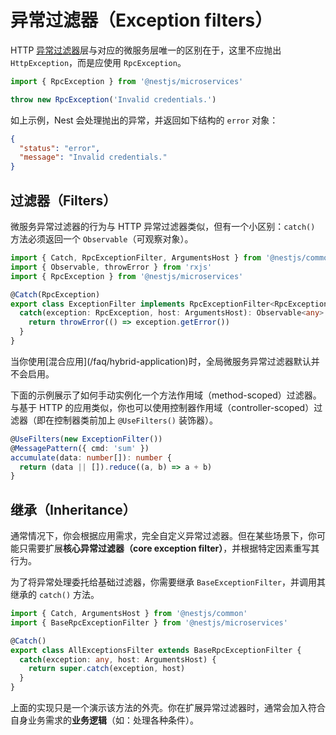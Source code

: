 # 异常过滤器（Exception filters）

HTTP [异常过滤器](/exception-filters)层与对应的微服务层唯一的区别在于，这里不应抛出 `HttpException`，而是应使用 `RpcException`。

```ts
import { RpcException } from '@nestjs/microservices'

throw new RpcException('Invalid credentials.')
```

如上示例，Nest 会处理抛出的异常，并返回如下结构的 `error` 对象：

```json
{
  "status": "error",
  "message": "Invalid credentials."
}
```

## 过滤器（Filters）

微服务异常过滤器的行为与 HTTP 异常过滤器类似，但有一个小区别：`catch()` 方法必须返回一个 `Observable`（可观察对象）。

```ts filename='rpc-exception.filter.ts'
import { Catch, RpcExceptionFilter, ArgumentsHost } from '@nestjs/common'
import { Observable, throwError } from 'rxjs'
import { RpcException } from '@nestjs/microservices'

@Catch(RpcException)
export class ExceptionFilter implements RpcExceptionFilter<RpcException> {
  catch(exception: RpcException, host: ArgumentsHost): Observable<any> {
    return throwError(() => exception.getError())
  }
}
```

<CalloutInfo type="warning">
  当你使用[混合应用](/faq/hybrid-application)时，全局微服务异常过滤器默认并不会启用。
</CalloutInfo>

下面的示例展示了如何手动实例化一个方法作用域（method-scoped）过滤器。与基于 HTTP 的应用类似，你也可以使用控制器作用域（controller-scoped）过滤器（即在控制器类前加上 `@UseFilters()` 装饰器）。

```ts
@UseFilters(new ExceptionFilter())
@MessagePattern({ cmd: 'sum' })
accumulate(data: number[]): number {
  return (data || []).reduce((a, b) => a + b)
}
```

## 继承（Inheritance）

通常情况下，你会根据应用需求，完全自定义异常过滤器。但在某些场景下，你可能只需要扩展**核心异常过滤器（core exception filter）**，并根据特定因素重写其行为。

为了将异常处理委托给基础过滤器，你需要继承 `BaseExceptionFilter`，并调用其继承的 `catch()` 方法。

```ts
import { Catch, ArgumentsHost } from '@nestjs/common'
import { BaseRpcExceptionFilter } from '@nestjs/microservices'

@Catch()
export class AllExceptionsFilter extends BaseRpcExceptionFilter {
  catch(exception: any, host: ArgumentsHost) {
    return super.catch(exception, host)
  }
}
```

上面的实现只是一个演示该方法的外壳。你在扩展异常过滤器时，通常会加入符合自身业务需求的**业务逻辑**（如：处理各种条件）。
